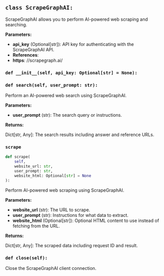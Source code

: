<a id="camel.loaders.scrapegraph_reader"></a>

<a id="camel.loaders.scrapegraph_reader.ScrapeGraphAI"></a>

## `class ScrapeGraphAI:`

ScrapeGraphAI allows you to perform AI-powered web scraping and
searching.

**Parameters:**

- **api_key** (Optional[str]): API key for authenticating with the ScrapeGraphAI API.
- **References**: 
- **https**: //scrapegraph.ai/

<a id="camel.loaders.scrapegraph_reader.ScrapeGraphAI.__init__"></a>

### `def __init__(self, api_key: Optional[str] = None):`

<a id="camel.loaders.scrapegraph_reader.ScrapeGraphAI.search"></a>

### `def search(self, user_prompt: str):`

Perform an AI-powered web search using ScrapeGraphAI.

**Parameters:**

- **user_prompt** (str): The search query or instructions.

**Returns:**

  Dict[str, Any]: The search results including answer and reference
URLs.

<a id="camel.loaders.scrapegraph_reader.ScrapeGraphAI.scrape"></a>

### `scrape`

```python
def scrape(
    self,
    website_url: str,
    user_prompt: str,
    website_html: Optional[str] = None
):
```

Perform AI-powered web scraping using ScrapeGraphAI.

**Parameters:**

- **website_url** (str): The URL to scrape.
- **user_prompt** (str): Instructions for what data to extract.
- **website_html** (Optional[str]): Optional HTML content to use instead of fetching from the URL.

**Returns:**

  Dict[str, Any]: The scraped data including request ID and result.

<a id="camel.loaders.scrapegraph_reader.ScrapeGraphAI.close"></a>

### `def close(self):`

Close the ScrapeGraphAI client connection.
